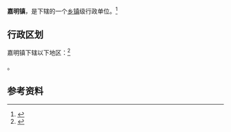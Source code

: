 {{中国乡级行政区|51/05/21/101/000}}

'''嘉明镇'''，是{{PRC admin/fullname|51/05/21/101/000|3}}下辖的一个[[乡镇|乡镇]]级行政单位。<ref>{{PRC admin/ref sgc|{{PRC admin/parent|51/05/21/101/000}}}}</ref>

== 行政区划 ==

嘉明镇下辖以下地区：<ref>{{PRC admin/ref sgc|51/05/21/101/000}}</ref>

{{PRC admin/children|51/05/21/101/000}}。

== 参考资料 ==

{{reflist}}

{{行政区划小作品}}
{{PRC admin/navcat|51/05/21/101/000}}